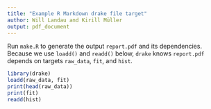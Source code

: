 ```yaml
---
title: "Example R Markdown drake file target"
author: Will Landau and Kirill Müller
output: pdf_document
---
```


Run `make.R` to generate the output `report.pdf` and its dependencies. Because we use `loadd()` and `readd()` below, `drake` knows `report.pdf` depends on targets `raw_data`, `fit`, and `hist`.

```r
library(drake)
loadd(raw_data, fit)
print(head(raw_data))
print(fit)
readd(hist)
```
